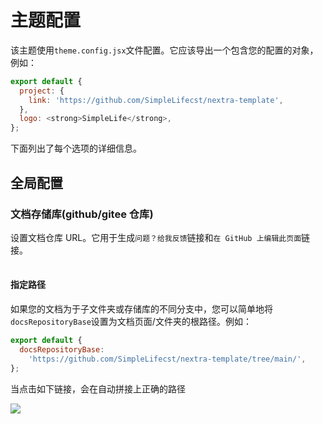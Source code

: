 
# 主题配置

该主题使用`theme.config.jsx`文件配置。它应该导出一个包含您的配置的对象，例如：

```js copy filename="theme.config.jsx"
export default {
  project: {
    link: 'https://github.com/SimpleLifecst/nextra-template',
  },
  logo: <strong>SimpleLife</strong>,
};
```

下面列出了每个选项的详细信息。

## 全局配置

### 文档存储库(github/gitee 仓库)

设置文档仓库 URL。它用于生成`问题？给我反馈`链接和`在 GitHub 上编辑此页面`链接。

<Table
  list={[{option: 'docsRepositoryBase', type: 'string', desc: '存储库地址'}]}
></Table>

#### 指定路径

如果您的文档为于子文件夹或存储库的不同分支中，您可以简单地将`docsRepositoryBase`设置为文档页面/文件夹的根路径。例如：

```js copy
export default {
  docsRepositoryBase:
    'https://github.com/SimpleLifecst/nextra-template/tree/main/',
};
```

当点击如下链接，会在自动拼接上正确的路径

<Image src='/images/toc_link.png'></Image>
